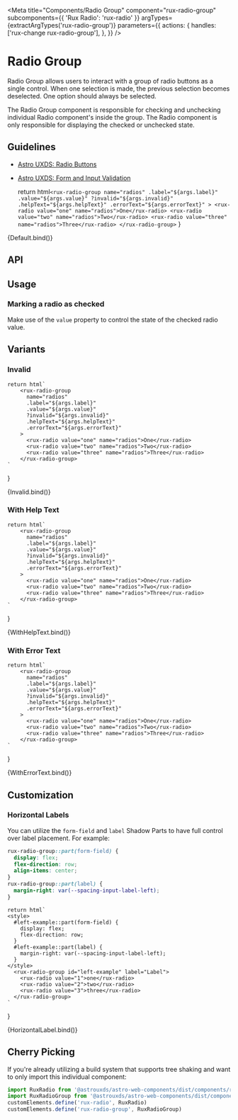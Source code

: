 
<Meta
    title="Components/Radio Group"
    component="rux-radio-group"
    subcomponents={{ 'Rux Radio': 'rux-radio' }}
    argTypes={extractArgTypes('rux-radio-group')}
    parameters={{
       actions: {
        handles: ['rux-change rux-radio-group'],
      },
    }}
/>

# Radio Group

Radio Group allows users to interact with a group of radio buttons as a single control. When one selection is made, the previous selection becomes deselected. One option should always be selected.

The Radio Group component is responsible for checking and unchecking individual Radio component's inside the group. The Radio component is only responsible for displaying the checked or unchecked state.

## Guidelines

-   [Astro UXDS: Radio Buttons](https://www.astrouxds.com/ui-components/radio-button)
-   [Astro UXDS: Form and Input Validation](https://www.astrouxds.com/ui-components/validation)


    return html`
        <rux-radio-group
          name="radios"
          .label="${args.label}"
          .value="${args.value}"
          ?invalid="${args.invalid}"
          .helpText="${args.helpText}"
          .errorText="${args.errorText}"
        >
          <rux-radio value="one" name="radios">One</rux-radio>
          <rux-radio value="two" name="radios">Two</rux-radio>
          <rux-radio value="three" name="radios">Three</rux-radio>
        </rux-radio-group>
    `
}

<Canvas>
    <Story
      args={{
        name: 'radios',
        label: 'Radio group'
      }}
      name="Default"
    >
      {Default.bind()}
    </Story>
</Canvas>

## API

<ArgsTable of="rux-radio-group" />

## Usage

### Marking a radio as checked

Make use of the `value` property to control the state of the checked radio value.

## Variants

### Invalid

    return html`
        <rux-radio-group
          name="radios"
          .label="${args.label}"
          .value="${args.value}"
          ?invalid="${args.invalid}"
          .helpText="${args.helpText}"
          .errorText="${args.errorText}"
        >
          <rux-radio value="one" name="radios">One</rux-radio>
          <rux-radio value="two" name="radios">Two</rux-radio>
          <rux-radio value="three" name="radios">Three</rux-radio>
        </rux-radio-group>
    `
}

<Canvas>
    <Story
      args={{
        name: 'radios',
        label: 'Radio Group',
        invalid: true
      }}
      name="Invalid"
    >
      {Invalid.bind()}
    </Story>
</Canvas>

### With Help Text

    return html`
        <rux-radio-group
          name="radios"
          .label="${args.label}"
          .value="${args.value}"
          ?invalid="${args.invalid}"
          .helpText="${args.helpText}"
          .errorText="${args.errorText}"
        >
          <rux-radio value="one" name="radios">One</rux-radio>
          <rux-radio value="two" name="radios">Two</rux-radio>
          <rux-radio value="three" name="radios">Three</rux-radio>
        </rux-radio-group>
    `
}

<Canvas>
    <Story
      args={{
        name: 'radios',
        label: 'Radio group',
        helpText: 'Help text'
      }}
      name="With Help Text"
    >
      {WithHelpText.bind()}
    </Story>
</Canvas>

### With Error Text

    return html`
        <rux-radio-group
          name="radios"
          .label="${args.label}"
          .value="${args.value}"
          ?invalid="${args.invalid}"
          .helpText="${args.helpText}"
          .errorText="${args.errorText}"
        >
          <rux-radio value="one" name="radios">One</rux-radio>
          <rux-radio value="two" name="radios">Two</rux-radio>
          <rux-radio value="three" name="radios">Three</rux-radio>
        </rux-radio-group>
    `
}

<Canvas>
    <Story
      args={{
        name: 'radios',
        label: 'Radio group',
        errorText: 'Error text'
      }}
      name="With Error Text"
    >
      {WithErrorText.bind()}
    </Story>
</Canvas>

## Customization

### Horizontal Labels

You can utilize the `form-field` and `label` Shadow Parts to have full control over label placement. For example:
```css
rux-radio-group::part(form-field) {
  display: flex;
  flex-direction: row;
  align-items: center;
}
rux-radio-group::part(label) {
  margin-right: var(--spacing-input-label-left);
}
```

    return html`
    <style>
      #left-example::part(form-field) {
        display: flex;
        flex-direction: row;
      }
      #left-example::part(label) {
        margin-right: var(--spacing-input-label-left);
      }
    </style>
      <rux-radio-group id="left-example" label="Label">
        <rux-radio value="1">one</rux-radio>
        <rux-radio value="2">two</rux-radio>
        <rux-radio value="3">three</rux-radio>
      </rux-radio-group>
    `
}

<Canvas>
    <Story
      name="Horizontal Label"
    >
      {HorizontalLabel.bind()}
    </Story>
</Canvas>

## Cherry Picking

If you're already utilizing a build system that supports tree shaking and want to only import this individual component:

```js
import RuxRadio from '@astrouxds/astro-web-components/dist/components/rux-radio.js'
import RuxRadioGroup from '@astrouxds/astro-web-components/dist/components/rux-radio-group.js'
customElements.define('rux-radio', RuxRadio)
customElements.define('rux-radio-group', RuxRadioGroup)
```

